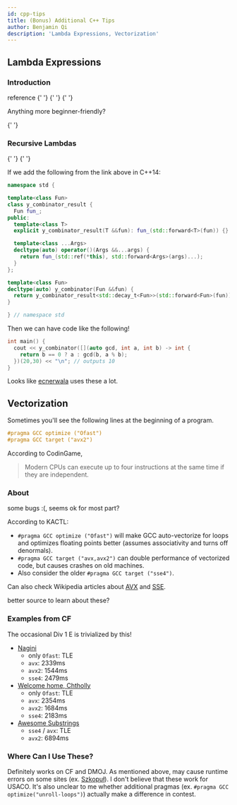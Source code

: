 ```yaml
---
id: cpp-tips
title: (Bonus) Additional C++ Tips
author: Benjamin Qi
description: 'Lambda Expressions, Vectorization'
---
```


## Lambda Expressions

### Introduction

<Resources>
	<Resource
		source="CPP"
		url="https://en.cppreference.com/w/cpp/language/lambda"
		title="Lambda expressions"
	>
		reference
	</Resource>
	<Resource
		source="UMich"
		url="http://www.umich.edu/~eecs381/handouts/Lambda.pdf"
		title="Using C++ Lambdas"
		starred
	>
		{' '}
	</Resource>
	<Resource
		source="SO"
		url="https://stackoverflow.com/questions/7627098/what-is-a-lambda-expression-in-c11"
		title="What is a lambda expression in C++11?"
	>
		{' '}
	</Resource>
	<Resource
		source="Microsoft"
		url="https://docs.microsoft.com/en-us/cpp/cpp/lambda-expressions-in-cpp?view=vs-2019"
		title="Lambda Expressions in C++"
	>
		{' '}
	</Resource>
</Resources>

Anything more beginner-friendly?

<IncompleteSection />

<Resources title="FAQ">
	<Resource
		source="SO"
		url="https://stackoverflow.com/questions/41121441/type-of-a-lambda-function-using-auto"
		title="Type of a lambda function using auto?"
	></Resource>
	<Resource
		source="SO"
		url="https://stackoverflow.com/questions/11323811/what-is-meant-by-retain-state-in-c"
		title="What is meant by 'retain state' in c++?"
	>
		{' '}
	</Resource>
</Resources>

### Recursive Lambdas

<Resources>
	<Resource
		source="open-std"
		url="http://www.open-std.org/jtc1/sc22/wg21/docs/papers/2016/p0200r0.html"
		title="Y Combinator Proposal"
		starred
	>
		{' '}
	</Resource>
	<Resource
		source="RIP Tutorial"
		url="https://riptutorial.com/cplusplus/example/8508/recursive-lambdas"
		title="Recursive Lambdas"
	>
		{' '}
	</Resource>
</Resources>

If we add the following from the link above in C++14:

```cpp
namespace std {

template<class Fun>
class y_combinator_result {
  Fun fun_;
public:
  template<class T>
  explicit y_combinator_result(T &&fun): fun_(std::forward<T>(fun)) {}

  template<class ...Args>
  decltype(auto) operator()(Args &&...args) {
    return fun_(std::ref(*this), std::forward<Args>(args)...);
  }
};

template<class Fun>
decltype(auto) y_combinator(Fun &&fun) {
  return y_combinator_result<std::decay_t<Fun>>(std::forward<Fun>(fun));
}

} // namespace std
```

Then we can have code like the following!

```cpp
int main() {
  cout << y_combinator([](auto gcd, int a, int b) -> int {
    return b == 0 ? a : gcd(b, a % b);
  })(20,30) << "\n"; // outputs 10
}
```

Looks like [ecnerwala](https://codeforces.com/contest/1375/submission/86008510) uses these a lot.

## Vectorization

Sometimes you'll see the following lines at the beginning of a program.

```cpp
#pragma GCC optimize ("Ofast")
#pragma GCC target ("avx2")
```

According to CodinGame,

> Modern CPUs can execute up to four instructions at the same time if they are independent.

### About

<Resources>
	<Resource source="KACTL" title="10.5.2 - Pragmas" url="https://github.com/kth-competitive-programming/kactl/blob/master/kactl.pdf"></Resource>
	<Resource source="CF" title="What do SSE/AVX do?" url="https://codeforces.com/blog/entry/54682?#comment-387553"> </Resource>
	<Resource source="CodinGame" title="Autovectorization" url="https://www.codingame.com/playgrounds/283/sse-avx-vectorization/autovectorization">some bugs :(, seems ok for most part?</Resource>
</Resources>

According to KACTL:

 - `#pragma GCC optimize ("Ofast")` will make GCC auto-vectorize for loops and optimizes floating points better (assumes associativity and turns off denormals).
 - `#pragma GCC target ("avx,avx2")` can double performance of vectorized code, but causes crashes on old machines. 
 - Also consider the older `#pragma GCC target ("sse4")`.
 
Can also check Wikipedia articles about [AVX](https://en.wikipedia.org/wiki/Advanced_Vector_Extensions) and [SSE](https://en.wikipedia.org/wiki/Streaming_SIMD_Extensions).

<IncompleteSection>

better source to learn about these?

</IncompleteSection>

### Examples from CF

The occasional Div 1 E is trivialized by this!

  - [Nagini](https://codeforces.com/contest/855/submission/47823825)
    - only `Ofast`: TLE
	- `avx`: 2339ms
	- `avx2`: 1544ms
	- `sse4`: 2479ms
  - [Welcome home, Chtholly](https://codeforces.com/contest/896/submission/47824007)
	- only `Ofast`: TLE
	- `avx`: 2354ms
	- `avx2`: 1684ms
	- `sse4`: 2183ms
  - [Awesome Substrings](https://codeforces.com/contest/1270/submission/68018017)
	- `sse4` / `avx`: TLE
	- `avx2`: 6894ms

### Where Can I Use These?

Definitely works on CF and DMOJ. As mentioned above, may cause runtime errors on some sites (ex. [Szkopuł](https://szkopul.edu.pl/)). I don't believe that these work for USACO. It's also unclear to me whether additional pragmas (ex. `#pragma GCC optimize("unroll-loops")`) actually make a difference in contest.

<IncompleteSection />